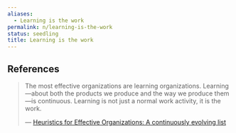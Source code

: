 ```yaml
---
aliases:
  - Learning is the work
permalink: n/learning-is-the-work
status: seedling
title: Learning is the work
---
```

## References

> The most effective organizations are learning organizations. Learning —about both the products we produce and the way we produce them—is continuous. Learning is not just a normal work activity, it is the work.
>
> — [Heuristics for Effective Organizations: A continuously evolving list](https://holub.com/heuristics/)
